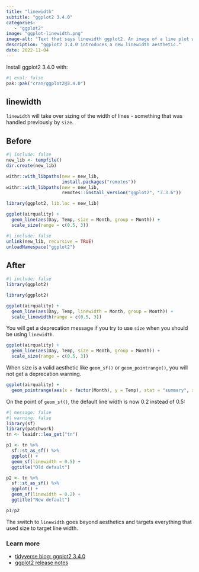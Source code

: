 ```yaml
---
title: "linewidth"
subtitle: "ggplot2 3.4.0"
categories:
   - "ggplot2"
image: "ggplot-linewidth.png"
image-alt: "Text that says linewidth ggplot2. An image of a line plot with lines of varying widths."
description: "ggplot2 3.4.0 introduces a new linewidth aesthetic."
date: 2022-11-04
---
```


Install ggplot2 3.4.0 with:

```r
#| eval: false
pak::pak("cran/ggplot2@3.4.0")
```

## linewidth

`linewidth` will take over sizing of the width of lines - something that was  handled previously by `size`.

::: {.panel-tabset}

## Before

```r
#| include: false
new_lib <- tempfile()
dir.create(new_lib)

withr::with_libpaths(new = new_lib,
                     install.packages("remotes"))
withr::with_libpaths(new = new_lib,
                     remotes::install_version("ggplot2", "3.3.6"))
```

```r
library(ggplot2, lib.loc = new_lib)

ggplot(airquality) +
  geom_line(aes(Day, Temp, size = Month, group = Month)) +
  scale_size(range = c(0.5, 3))
```

```r
#| include: false
unlink(new_lib, recursive = TRUE)
unloadNamespace("ggplot2")
```

## After

```r
#| include: false
library(ggplot2)
```

```r
library(ggplot2)

ggplot(airquality) + 
  geom_line(aes(Day, Temp, linewidth = Month, group = Month)) + 
  scale_linewidth(range = c(0.5, 3))
```

:::

You will get a deprecation message if you try to use `size` when you should be using `linewidth`.

```r
ggplot(airquality) + 
  geom_line(aes(Day, Temp, size = Month, group = Month)) + 
  scale_size(range = c(0.5, 3))
```

When size is a valid aesthetic like `geom_sf()` or `geom_pointrange()`, you will not get a deprecation warning.

```r
ggplot(airquality) +
  geom_pointrange(aes(x = factor(Month), y = Temp), stat = "summary", size = 2)
```

On the point of `geom_sf()`, the default line width is now 0.2 instead of 0.5:

```r
#| message: false
#| warning: false
library(sf)
library(patchwork)
tn <- leaidr::lea_get("tn")

p1 <- tn %>% 
  sf::st_as_sf() %>% 
  ggplot() +
  geom_sf(linewidth = 0.5) + 
  ggtitle("Old default")

p2 <- tn %>% 
  sf::st_as_sf() %>% 
  ggplot() +
  geom_sf(linewidth = 0.2) + 
  ggtitle("New default")

p1/p2
```
The switch to `linewidth` goes beyond aesthetics and targets everything that used size to target line width.

### Learn more

* [tidyverse blog: ggplot2 3.4.0](https://www.tidyverse.org/blog/2022/11/ggplot2-3-4-0/)
* [ggplot2 release notes](https://ggplot2.tidyverse.org/news/index.html)